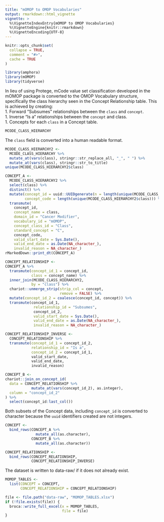 ```yaml
---
title: "mOMOP to OMOP Vocabularies"
output: rmarkdown::html_vignette
vignette: >
  %\VignetteIndexEntry{mOMOP to OMOP Vocabularies}
  %\VignetteEngine{knitr::rmarkdown}
  %\VignetteEncoding{UTF-8}
---
```


```r
knitr::opts_chunk$set(
  collapse = TRUE,
  comment = "#>",
  cache = TRUE
)
```

```r
library(amphora)
library(mOMOP)
library(tidyverse)
```

In lieu of using Protege, mCode value set classification developed in the mOMOP
package is converted to the OMOP Vocabulary structure, specifically the class 
hierarchy seen in the Concept Relationship table. This is achieved by creating:  
1. Forward "Subsumes" relationships between the `class` and `concept`.  
1. Inverse "Is a" relationships between the `concept` and class.  
1. Concepts for each `class` in a Concept table. 

```r
MCODE_CLASS_HIERARCHY
```

The `class` field is converted into a human readable format. 

```r
MCODE_CLASS_HIERARCHY2 <-
  MCODE_CLASS_HIERARCHY %>%
  mutate_at(vars(class), stringr::str_replace_all, "_", " ") %>%
  mutate_at(vars(class), stringr::str_to_title)
unique(MCODE_CLASS_HIERARCHY2$class)
```

```r
CONCEPT_A <-
  MCODE_CLASS_HIERARCHY2 %>%
  select(class) %>%
  distinct() %>%
  mutate(concept_id = uuid::UUIDgenerate(n = length(unique(MCODE_CLASS_HIERARCHY2$class))),
         concept_code = length(unique(MCODE_CLASS_HIERARCHY2$class))) %>%
  transmute(
    concept_id,
    concept_name = class,
    domain_id = "Cancer Modifier",
    vocabulary_id = "mOMOP",
    concept_class_id = "Class",
    standard_concept = "C",
    concept_code,
    valid_start_date = Sys.Date(),
    valid_end_date = as.Date(NA_character_),
    invalid_reason = NA_character_)
rMarkedDown::print_dt(CONCEPT_A)
```

```r
CONCEPT_RELATIONSHIP <-
CONCEPT_A %>%
  transmute(concept_id_1 = concept_id,
            class = concept_name) %>%
  inner_join(MCODE_CLASS_HIERARCHY2,
            by = "class") %>%
  chariot::unmerge_strip(strip_col = concept,
                         remove = FALSE) %>%
  mutate(concept_id_2 = coalesce(concept_id, concept)) %>%
  transmute(concept_id_1,
             relationship_id = "Subsumes",
             concept_id_2,
             valid_start_date = Sys.Date(),
             valid_end_date = as.Date(NA_character_),
             invalid_reason = NA_character_)
```

```r
CONCEPT_RELATIONSHIP_INVERSE <-
  CONCEPT_RELATIONSHIP %>%
  transmute(concept_id_1 = concept_id_2,
            relationship_id = "Is a",
            concept_id_2 = concept_id_1,
            valid_start_date,
            valid_end_date,
            invalid_reason)
```

```r
CONCEPT_B <-
chariot::join_on_concept_id(
  data = CONCEPT_RELATIONSHIP %>%
            mutate_at(vars(concept_id_2), as.integer),
  column = "concept_id_2"
) %>%
  select(concept_id:last_col())
```

Both subsets of the Concept data, including `concept_id` is converted to character because the `uuid` identifiers created are not integers. 

```r
CONCEPT <-
  bind_rows(CONCEPT_A %>%
              mutate_all(as.character),
            CONCEPT_B %>%
              mutate_all(as.character))
```

```r
CONCEPT_RELATIONSHIP <-
  bind_rows(CONCEPT_RELATIONSHIP,
            CONCEPT_RELATIONSHIP_INVERSE)
```

The dataset is written to data-raw/ if it does not already exist. 

```r
MOMOP_TABLES <-
  list(CONCEPT = CONCEPT,
       CONCEPT_RELATIONSHIP = CONCEPT_RELATIONSHIP) 

file <- file.path("data-raw", "MOMOP_TABLES.xlsx")
if (!file.exists(file)) {
  broca::write_full_excel(x = MOMOP_TABLES,
                          file = file)
}
```

